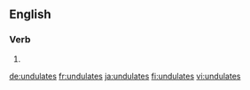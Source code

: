 ==English==

===Verb===
{{head|en|verb form}}

# {{en-third-person singular of|undulate}}

[[de:undulates]]
[[fr:undulates]]
[[ja:undulates]]
[[fi:undulates]]
[[vi:undulates]]